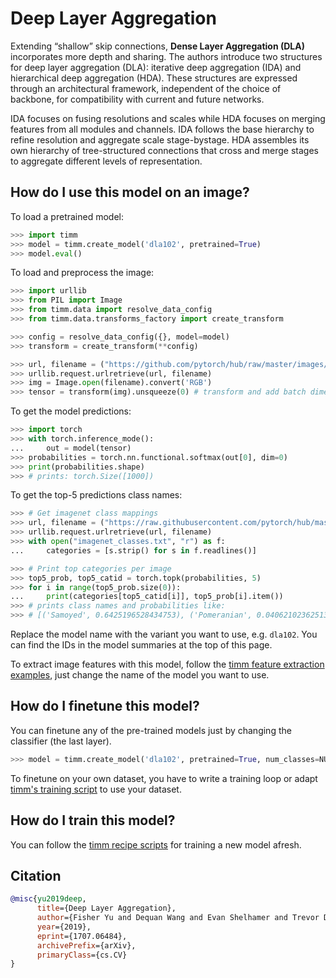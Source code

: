 # Deep Layer Aggregation

Extending  “shallow” skip connections, **Dense Layer Aggregation (DLA)** incorporates more depth and sharing. The authors introduce two structures for deep layer aggregation (DLA): iterative deep aggregation (IDA) and hierarchical deep aggregation (HDA). These structures are expressed through an architectural framework, independent of the choice of backbone, for compatibility with current and future networks. 

IDA focuses on fusing resolutions and scales while HDA focuses on merging features from all modules and channels. IDA follows the base hierarchy to refine resolution and aggregate scale stage-bystage. HDA assembles its own hierarchy of tree-structured connections that cross and merge stages to aggregate different levels of representation. 

## How do I use this model on an image?

To load a pretrained model:

```py
>>> import timm
>>> model = timm.create_model('dla102', pretrained=True)
>>> model.eval()
```

To load and preprocess the image:

```py 
>>> import urllib
>>> from PIL import Image
>>> from timm.data import resolve_data_config
>>> from timm.data.transforms_factory import create_transform

>>> config = resolve_data_config({}, model=model)
>>> transform = create_transform(**config)

>>> url, filename = ("https://github.com/pytorch/hub/raw/master/images/dog.jpg", "dog.jpg")
>>> urllib.request.urlretrieve(url, filename)
>>> img = Image.open(filename).convert('RGB')
>>> tensor = transform(img).unsqueeze(0) # transform and add batch dimension
```

To get the model predictions:

```py
>>> import torch
>>> with torch.inference_mode():
...     out = model(tensor)
>>> probabilities = torch.nn.functional.softmax(out[0], dim=0)
>>> print(probabilities.shape)
>>> # prints: torch.Size([1000])
```

To get the top-5 predictions class names:

```py
>>> # Get imagenet class mappings
>>> url, filename = ("https://raw.githubusercontent.com/pytorch/hub/master/imagenet_classes.txt", "imagenet_classes.txt")
>>> urllib.request.urlretrieve(url, filename) 
>>> with open("imagenet_classes.txt", "r") as f:
...     categories = [s.strip() for s in f.readlines()]

>>> # Print top categories per image
>>> top5_prob, top5_catid = torch.topk(probabilities, 5)
>>> for i in range(top5_prob.size(0)):
...     print(categories[top5_catid[i]], top5_prob[i].item())
>>> # prints class names and probabilities like:
>>> # [('Samoyed', 0.6425196528434753), ('Pomeranian', 0.04062102362513542), ('keeshond', 0.03186424449086189), ('white wolf', 0.01739676296710968), ('Eskimo dog', 0.011717947199940681)]
```

Replace the model name with the variant you want to use, e.g. `dla102`. You can find the IDs in the model summaries at the top of this page.

To extract image features with this model, follow the [timm feature extraction examples](../feature_extraction), just change the name of the model you want to use.

## How do I finetune this model?

You can finetune any of the pre-trained models just by changing the classifier (the last layer).

```py
>>> model = timm.create_model('dla102', pretrained=True, num_classes=NUM_FINETUNE_CLASSES)
```
To finetune on your own dataset, you have to write a training loop or adapt [timm's training
script](https://github.com/rwightman/pytorch-image-models/blob/master/train.py) to use your dataset.

## How do I train this model?

You can follow the [timm recipe scripts](../training_script) for training a new model afresh.

## Citation

```BibTeX
@misc{yu2019deep,
      title={Deep Layer Aggregation}, 
      author={Fisher Yu and Dequan Wang and Evan Shelhamer and Trevor Darrell},
      year={2019},
      eprint={1707.06484},
      archivePrefix={arXiv},
      primaryClass={cs.CV}
}
```

<!--
Type: model-index
Collections:
- Name: DLA
  Paper:
    Title: Deep Layer Aggregation
    URL: https://paperswithcode.com/paper/deep-layer-aggregation
Models:
- Name: dla102
  In Collection: DLA
  Metadata:
    FLOPs: 7192952808
    Parameters: 33270000
    File Size: 135290579
    Architecture:
    - 1x1 Convolution
    - Batch Normalization
    - Convolution
    - DLA Bottleneck Residual Block
    - DLA Residual Block
    - Global Average Pooling
    - Max Pooling
    - ReLU
    - Residual Block
    - Residual Connection
    - Softmax
    Tasks:
    - Image Classification
    Training Techniques:
    - SGD with Momentum
    - Weight Decay
    Training Data:
    - ImageNet
    Training Resources: 8x GPUs
    ID: dla102
    LR: 0.1
    Epochs: 120
    Layers: 102
    Crop Pct: '0.875'
    Momentum: 0.9
    Batch Size: 256
    Image Size: '224'
    Weight Decay: 0.0001
    Interpolation: bilinear
  Code: https://github.com/rwightman/pytorch-image-models/blob/d8e69206be253892b2956341fea09fdebfaae4e3/timm/models/dla.py#L410
  Weights: http://dl.yf.io/dla/models/imagenet/dla102-d94d9790.pth
  Results:
  - Task: Image Classification
    Dataset: ImageNet
    Metrics:
      Top 1 Accuracy: 78.03%
      Top 5 Accuracy: 93.95%
- Name: dla102x
  In Collection: DLA
  Metadata:
    FLOPs: 5886821352
    Parameters: 26310000
    File Size: 107552695
    Architecture:
    - 1x1 Convolution
    - Batch Normalization
    - Convolution
    - DLA Bottleneck Residual Block
    - DLA Residual Block
    - Global Average Pooling
    - Max Pooling
    - ReLU
    - Residual Block
    - Residual Connection
    - Softmax
    Tasks:
    - Image Classification
    Training Techniques:
    - SGD with Momentum
    - Weight Decay
    Training Data:
    - ImageNet
    Training Resources: 8x GPUs
    ID: dla102x
    LR: 0.1
    Epochs: 120
    Layers: 102
    Crop Pct: '0.875'
    Momentum: 0.9
    Batch Size: 256
    Image Size: '224'
    Weight Decay: 0.0001
    Interpolation: bilinear
  Code: https://github.com/rwightman/pytorch-image-models/blob/d8e69206be253892b2956341fea09fdebfaae4e3/timm/models/dla.py#L418
  Weights: http://dl.yf.io/dla/models/imagenet/dla102x-ad62be81.pth
  Results:
  - Task: Image Classification
    Dataset: ImageNet
    Metrics:
      Top 1 Accuracy: 78.51%
      Top 5 Accuracy: 94.23%
- Name: dla102x2
  In Collection: DLA
  Metadata:
    FLOPs: 9343847400
    Parameters: 41280000
    File Size: 167645295
    Architecture:
    - 1x1 Convolution
    - Batch Normalization
    - Convolution
    - DLA Bottleneck Residual Block
    - DLA Residual Block
    - Global Average Pooling
    - Max Pooling
    - ReLU
    - Residual Block
    - Residual Connection
    - Softmax
    Tasks:
    - Image Classification
    Training Techniques:
    - SGD with Momentum
    - Weight Decay
    Training Data:
    - ImageNet
    Training Resources: 8x GPUs
    ID: dla102x2
    LR: 0.1
    Epochs: 120
    Layers: 102
    Crop Pct: '0.875'
    Momentum: 0.9
    Batch Size: 256
    Image Size: '224'
    Weight Decay: 0.0001
    Interpolation: bilinear
  Code: https://github.com/rwightman/pytorch-image-models/blob/d8e69206be253892b2956341fea09fdebfaae4e3/timm/models/dla.py#L426
  Weights: http://dl.yf.io/dla/models/imagenet/dla102x2-262837b6.pth
  Results:
  - Task: Image Classification
    Dataset: ImageNet
    Metrics:
      Top 1 Accuracy: 79.44%
      Top 5 Accuracy: 94.65%
- Name: dla169
  In Collection: DLA
  Metadata:
    FLOPs: 11598004200
    Parameters: 53390000
    File Size: 216547113
    Architecture:
    - 1x1 Convolution
    - Batch Normalization
    - Convolution
    - DLA Bottleneck Residual Block
    - DLA Residual Block
    - Global Average Pooling
    - Max Pooling
    - ReLU
    - Residual Block
    - Residual Connection
    - Softmax
    Tasks:
    - Image Classification
    Training Techniques:
    - SGD with Momentum
    - Weight Decay
    Training Data:
    - ImageNet
    Training Resources: 8x GPUs
    ID: dla169
    LR: 0.1
    Epochs: 120
    Layers: 169
    Crop Pct: '0.875'
    Momentum: 0.9
    Batch Size: 256
    Image Size: '224'
    Weight Decay: 0.0001
    Interpolation: bilinear
  Code: https://github.com/rwightman/pytorch-image-models/blob/d8e69206be253892b2956341fea09fdebfaae4e3/timm/models/dla.py#L434
  Weights: http://dl.yf.io/dla/models/imagenet/dla169-0914e092.pth
  Results:
  - Task: Image Classification
    Dataset: ImageNet
    Metrics:
      Top 1 Accuracy: 78.69%
      Top 5 Accuracy: 94.33%
- Name: dla34
  In Collection: DLA
  Metadata:
    FLOPs: 3070105576
    Parameters: 15740000
    File Size: 63228658
    Architecture:
    - 1x1 Convolution
    - Batch Normalization
    - Convolution
    - DLA Bottleneck Residual Block
    - DLA Residual Block
    - Global Average Pooling
    - Max Pooling
    - ReLU
    - Residual Block
    - Residual Connection
    - Softmax
    Tasks:
    - Image Classification
    Training Techniques:
    - SGD with Momentum
    - Weight Decay
    Training Data:
    - ImageNet
    ID: dla34
    LR: 0.1
    Epochs: 120
    Layers: 32
    Crop Pct: '0.875'
    Momentum: 0.9
    Batch Size: 256
    Image Size: '224'
    Weight Decay: 0.0001
    Interpolation: bilinear
  Code: https://github.com/rwightman/pytorch-image-models/blob/d8e69206be253892b2956341fea09fdebfaae4e3/timm/models/dla.py#L362
  Weights: http://dl.yf.io/dla/models/imagenet/dla34-ba72cf86.pth
  Results:
  - Task: Image Classification
    Dataset: ImageNet
    Metrics:
      Top 1 Accuracy: 74.62%
      Top 5 Accuracy: 92.06%
- Name: dla46_c
  In Collection: DLA
  Metadata:
    FLOPs: 583277288
    Parameters: 1300000
    File Size: 5307963
    Architecture:
    - 1x1 Convolution
    - Batch Normalization
    - Convolution
    - DLA Bottleneck Residual Block
    - DLA Residual Block
    - Global Average Pooling
    - Max Pooling
    - ReLU
    - Residual Block
    - Residual Connection
    - Softmax
    Tasks:
    - Image Classification
    Training Techniques:
    - SGD with Momentum
    - Weight Decay
    Training Data:
    - ImageNet
    ID: dla46_c
    LR: 0.1
    Epochs: 120
    Layers: 46
    Crop Pct: '0.875'
    Momentum: 0.9
    Batch Size: 256
    Image Size: '224'
    Weight Decay: 0.0001
    Interpolation: bilinear
  Code: https://github.com/rwightman/pytorch-image-models/blob/d8e69206be253892b2956341fea09fdebfaae4e3/timm/models/dla.py#L369
  Weights: http://dl.yf.io/dla/models/imagenet/dla46_c-2bfd52c3.pth
  Results:
  - Task: Image Classification
    Dataset: ImageNet
    Metrics:
      Top 1 Accuracy: 64.87%
      Top 5 Accuracy: 86.29%
- Name: dla46x_c
  In Collection: DLA
  Metadata:
    FLOPs: 544052200
    Parameters: 1070000
    File Size: 4387641
    Architecture:
    - 1x1 Convolution
    - Batch Normalization
    - Convolution
    - DLA Bottleneck Residual Block
    - DLA Residual Block
    - Global Average Pooling
    - Max Pooling
    - ReLU
    - Residual Block
    - Residual Connection
    - Softmax
    Tasks:
    - Image Classification
    Training Techniques:
    - SGD with Momentum
    - Weight Decay
    Training Data:
    - ImageNet
    ID: dla46x_c
    LR: 0.1
    Epochs: 120
    Layers: 46
    Crop Pct: '0.875'
    Momentum: 0.9
    Batch Size: 256
    Image Size: '224'
    Weight Decay: 0.0001
    Interpolation: bilinear
  Code: https://github.com/rwightman/pytorch-image-models/blob/d8e69206be253892b2956341fea09fdebfaae4e3/timm/models/dla.py#L378
  Weights: http://dl.yf.io/dla/models/imagenet/dla46x_c-d761bae7.pth
  Results:
  - Task: Image Classification
    Dataset: ImageNet
    Metrics:
      Top 1 Accuracy: 65.98%
      Top 5 Accuracy: 86.99%
- Name: dla60
  In Collection: DLA
  Metadata:
    FLOPs: 4256251880
    Parameters: 22040000
    File Size: 89560235
    Architecture:
    - 1x1 Convolution
    - Batch Normalization
    - Convolution
    - DLA Bottleneck Residual Block
    - DLA Residual Block
    - Global Average Pooling
    - Max Pooling
    - ReLU
    - Residual Block
    - Residual Connection
    - Softmax
    Tasks:
    - Image Classification
    Training Techniques:
    - SGD with Momentum
    - Weight Decay
    Training Data:
    - ImageNet
    ID: dla60
    LR: 0.1
    Epochs: 120
    Layers: 60
    Dropout: 0.2
    Crop Pct: '0.875'
    Momentum: 0.9
    Batch Size: 256
    Image Size: '224'
    Weight Decay: 0.0001
    Interpolation: bilinear
  Code: https://github.com/rwightman/pytorch-image-models/blob/d8e69206be253892b2956341fea09fdebfaae4e3/timm/models/dla.py#L394
  Weights: http://dl.yf.io/dla/models/imagenet/dla60-24839fc4.pth
  Results:
  - Task: Image Classification
    Dataset: ImageNet
    Metrics:
      Top 1 Accuracy: 77.04%
      Top 5 Accuracy: 93.32%
- Name: dla60_res2net
  In Collection: DLA
  Metadata:
    FLOPs: 4147578504
    Parameters: 20850000
    File Size: 84886593
    Architecture:
    - 1x1 Convolution
    - Batch Normalization
    - Convolution
    - DLA Bottleneck Residual Block
    - DLA Residual Block
    - Global Average Pooling
    - Max Pooling
    - ReLU
    - Residual Block
    - Residual Connection
    - Softmax
    Tasks:
    - Image Classification
    Training Techniques:
    - SGD with Momentum
    - Weight Decay
    Training Data:
    - ImageNet
    ID: dla60_res2net
    Layers: 60
    Crop Pct: '0.875'
    Image Size: '224'
    Interpolation: bilinear
  Code: https://github.com/rwightman/pytorch-image-models/blob/d8e69206be253892b2956341fea09fdebfaae4e3/timm/models/dla.py#L346
  Weights: https://github.com/rwightman/pytorch-image-models/releases/download/v0.1-res2net/res2net_dla60_4s-d88db7f9.pth
  Results:
  - Task: Image Classification
    Dataset: ImageNet
    Metrics:
      Top 1 Accuracy: 78.46%
      Top 5 Accuracy: 94.21%
- Name: dla60_res2next
  In Collection: DLA
  Metadata:
    FLOPs: 3485335272
    Parameters: 17030000
    File Size: 69639245
    Architecture:
    - 1x1 Convolution
    - Batch Normalization
    - Convolution
    - DLA Bottleneck Residual Block
    - DLA Residual Block
    - Global Average Pooling
    - Max Pooling
    - ReLU
    - Residual Block
    - Residual Connection
    - Softmax
    Tasks:
    - Image Classification
    Training Techniques:
    - SGD with Momentum
    - Weight Decay
    Training Data:
    - ImageNet
    ID: dla60_res2next
    Layers: 60
    Crop Pct: '0.875'
    Image Size: '224'
    Interpolation: bilinear
  Code: https://github.com/rwightman/pytorch-image-models/blob/d8e69206be253892b2956341fea09fdebfaae4e3/timm/models/dla.py#L354
  Weights: https://github.com/rwightman/pytorch-image-models/releases/download/v0.1-res2net/res2next_dla60_4s-d327927b.pth
  Results:
  - Task: Image Classification
    Dataset: ImageNet
    Metrics:
      Top 1 Accuracy: 78.44%
      Top 5 Accuracy: 94.16%
- Name: dla60x
  In Collection: DLA
  Metadata:
    FLOPs: 3544204264
    Parameters: 17350000
    File Size: 70883139
    Architecture:
    - 1x1 Convolution
    - Batch Normalization
    - Convolution
    - DLA Bottleneck Residual Block
    - DLA Residual Block
    - Global Average Pooling
    - Max Pooling
    - ReLU
    - Residual Block
    - Residual Connection
    - Softmax
    Tasks:
    - Image Classification
    Training Techniques:
    - SGD with Momentum
    - Weight Decay
    Training Data:
    - ImageNet
    ID: dla60x
    LR: 0.1
    Epochs: 120
    Layers: 60
    Crop Pct: '0.875'
    Momentum: 0.9
    Batch Size: 256
    Image Size: '224'
    Weight Decay: 0.0001
    Interpolation: bilinear
  Code: https://github.com/rwightman/pytorch-image-models/blob/d8e69206be253892b2956341fea09fdebfaae4e3/timm/models/dla.py#L402
  Weights: http://dl.yf.io/dla/models/imagenet/dla60x-d15cacda.pth
  Results:
  - Task: Image Classification
    Dataset: ImageNet
    Metrics:
      Top 1 Accuracy: 78.25%
      Top 5 Accuracy: 94.02%
- Name: dla60x_c
  In Collection: DLA
  Metadata:
    FLOPs: 593325032
    Parameters: 1320000
    File Size: 5454396
    Architecture:
    - 1x1 Convolution
    - Batch Normalization
    - Convolution
    - DLA Bottleneck Residual Block
    - DLA Residual Block
    - Global Average Pooling
    - Max Pooling
    - ReLU
    - Residual Block
    - Residual Connection
    - Softmax
    Tasks:
    - Image Classification
    Training Techniques:
    - SGD with Momentum
    - Weight Decay
    Training Data:
    - ImageNet
    ID: dla60x_c
    LR: 0.1
    Epochs: 120
    Layers: 60
    Crop Pct: '0.875'
    Momentum: 0.9
    Batch Size: 256
    Image Size: '224'
    Weight Decay: 0.0001
    Interpolation: bilinear
  Code: https://github.com/rwightman/pytorch-image-models/blob/d8e69206be253892b2956341fea09fdebfaae4e3/timm/models/dla.py#L386
  Weights: http://dl.yf.io/dla/models/imagenet/dla60x_c-b870c45c.pth
  Results:
  - Task: Image Classification
    Dataset: ImageNet
    Metrics:
      Top 1 Accuracy: 67.91%
      Top 5 Accuracy: 88.42%
-->
